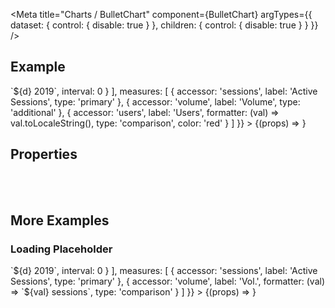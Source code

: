 
<Meta
  title="Charts /  BulletChart"
  component={BulletChart}
  argTypes={{
    dataset: {
      control: { disable: true }
    },
    children: {
      control: { disable: true }
    }
  }}
/>

<DocsHeader />

## Example

<Canvas>
  <Story
    name="Default"
    args={{
      dataset: complexDataSet,
      style: { height: '60vh' },
      layout: 'horizontal',
      dimensions: [
        {
          accessor: 'name',
          formatter: (d) => `${d} 2019`,
          interval: 0
        }
      ],
      measures: [
        {
          accessor: 'sessions',
          label: 'Active Sessions',
          type: 'primary'
        },
        {
          accessor: 'volume',
          label: 'Volume',
          type: 'additional'
        },
        {
          accessor: 'users',
          label: 'Users',
          formatter: (val) => val.toLocaleString(),
          type: 'comparison',
          color: 'red'
        }
      ]
    }}
  >
    {(props) => <BulletChart {...props} />}
  </Story>
</Canvas>

## Properties

<ArgsTable story="Default" />

<br />
<br />

## More Examples

### Loading Placeholder

<Canvas>
  <Story
    name="Loading Placeholder"
    args={{
      dataset: [],
      style: { height: '60vh' },
      dimensions: [
        {
          accessor: 'name',
          formatter: (d) => `${d} 2019`,
          interval: 0
        }
      ],
      measures: [
        {
          accessor: 'sessions',
          label: 'Active Sessions',
          type: 'primary'
        },
        {
          accessor: 'volume',
          label: 'Vol.',
          formatter: (val) => `${val} sessions`,
          type: 'comparison'
        }
      ]
    }}
  >
    {(props) => <BulletChart {...props} />}
  </Story>
</Canvas>
